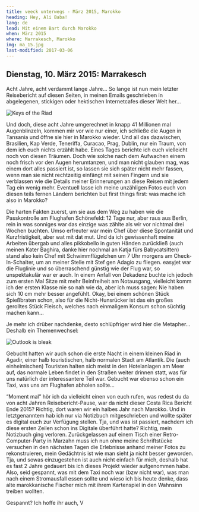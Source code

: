 ```yaml
---
title: veeck unterwegs - März 2015, Marokko
heading: Hey, Ali Baba!
lang: de
lead: Mit einem Bart durch Marokko
when: März 2015
where: Marrakesch, Marokko
img: ma_15.jpg
last-modified: 2017-03-06
---
```


## Dienstag, 10. März 2015: Marrakesch

Acht Jahre, acht verdammt lange Jahre... So lange ist nun mein letzter Reisebericht auf diesen Seiten,
in meinen Emails geschrieben in abgelegenen, stickigen oder hektischen Internetcafes dieser Welt her...

![Keys of the Riad](./ma_keys.jpg)

Und doch, diese acht Jahre umgerechnet in knapp 41 Millionen mal Augenblinzeln, kommen mir vor wie
nur einer, ich schließe die Augen in Tansania und öffne sie hier in Marokko wieder. Und all das
dazwischen, Brasilien, Kap Verde, Teneriffa, Curacao, Prag, Dublin, nur ein Traum, von dem ich
euch nichts erzählt habe. Eines Tages berichte ich euch vielleicht noch von diesen Träumen. Doch
wie solche nach dem Aufwachen einem noch frisch vor den Augen herumtanzen, und man nicht glauben mag,
was einem dort alles passiert ist, so lassen sie sich später nicht mehr fassen, wenn man sie nicht
rechtzeitig einfängt mit seinen Fingern und sie verblassen wie die Details meiner Erinnerungen an
diese Reisen mit jedem Tag ein wenig mehr. Eventuell lasse ich meine unzähligen Fotos euch von
diesen teils fernen Ländern berichten but first things first: was mache ich also in Marokko?

Die harten Fakten zuerst, um sie aus dem Weg zu haben wie die Passkontrolle am Flughafen Schönefeld:
12 Tage nur, aber raus aus Berlin, rein in was sonniges war das einzige was zählte als wir vor
nichtmal drei Wochen buchten. Umso erfreuter war mein Chef über diese Spontanität und
Kurzfristigkeit, aber wat mit dat mut. Und da ich gewissenhaft meine Arbeiten übergab und alles
pikkobello in guten Händen zurückließ (auch meinen Kater Baghira, danke hier nochmal an Katja fürs
Babycatsitten) stand also kein Chef mit Schwimmflügelchen um 7 Uhr morgens am Check-In-Schalter,
um an meiner Stelle mit Stef gen Adagio zu fliegen. easyjet war die Fluglinie und so überraschend
günstig wie der Flug war, so unspektakulär war er auch. In einem Anfall von Dekadenz buchte ich
jedoch zum ersten Mal Sitze mit mehr Beinfreiheit am Notausgang, vielleicht komm ich der ersten
Klasse nie so nah wie da, aber ich muss sagen: Nie haben sich 10 cm mehr besser angefühlt. Okay,
bei einem schönen Stück Spießbraten schon, also für die Nicht-Hunsrücker ist das ein großes gerolltes
Stück Fleisch, welches nach einmaligem Konsum schon süchtig machen kann...

Je mehr ich drüber nachdenke, desto schlüpfriger wird hier die Metapher... Deshalb ein Themenwechsel:

![Outlook is bleak](./ma_food.jpg)

Gebucht hatten wir auch schon die erste Nacht in einem kleinen Riad in Agadir, einer
halb touristischen, halb normalen Stadt am Atlantik. Die (auch einheimischen) Touristen halten
sich meist in den Hotelanlagen am Meer auf, das normale Leben findet in den Straßen weiter drinnen
statt, was für uns natürlich der interessantere Teil war. Gebucht war ebenso schon ein Taxi, was
uns am Flughafen abholen sollte...

“Moment mal” hör ich da vielleicht einen von euch rufen, was redest du da von acht Jahren Reisebericht-Pause,
war da nicht dieser Costa Rica Bericht Ende 2015? Richtig, dort waren wir ein halbes Jahr nach Marokko. Und
in letztgenanntem hab ich nur via Notizbuch mitgeschrieben und wollte später es digital euch zur Verfügung
stellen. Tja, und was ist passiert, nachdem ich diese ersten Zeilen schon ins Digitale überführt hatte?
Richtig, mein Notizbuch ging verloren. Zurückgelassen auf einem Tisch einer Retro-Computer-Party in Marzahn
muss ich nun ohne meine Schriftstücke versuchen in den nächsten Tagen die Erlebnisse anhand meiner Fotos
zu rekonstruieren, mein Gedächtnis ist wie man sieht ja nicht besser geworden. Tja, und sowas einzugestehen
ist auch nicht einfach für mich, deshalb hat es fast 2 Jahre gedauert bis ich dieses Projekt wieder
aufgenommen habe. Also, seid gespannt, was mit dem Taxi noch war (bzw nicht war), was man nach einem
Stromausfall essen sollte und wieso ich bis heute denke, dass alte marokkanische Fischer mich mit ihrem
Kartenspiel in den Wahnsinn treiben wollten.

Gespannt? Ich hoffe ihr auch, V
